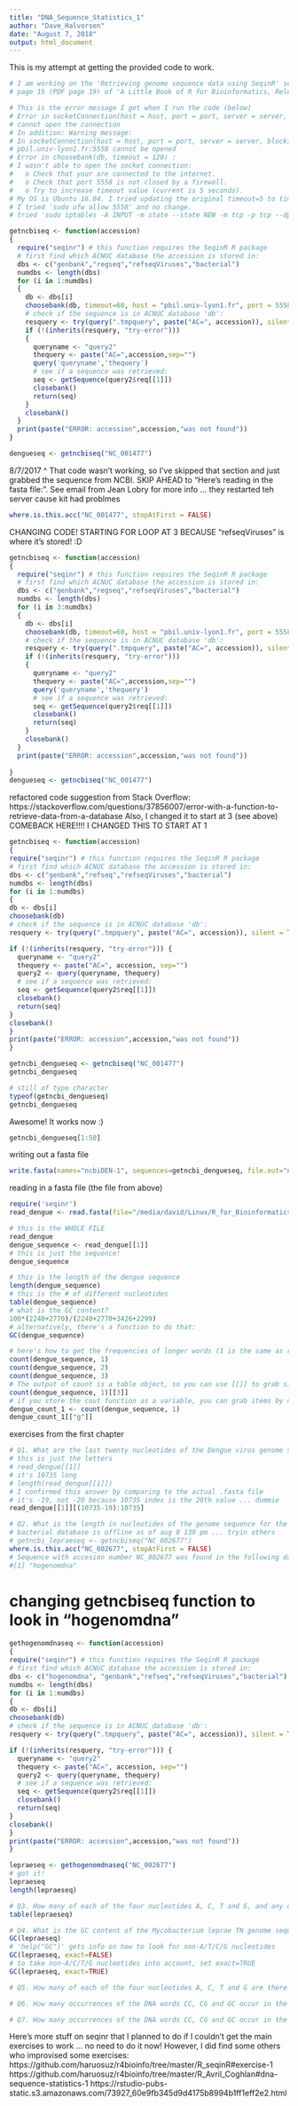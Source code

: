 ```yaml
---
title: "DNA_Sequence_Statistics_1"
author: "Dave_Halvorsen"
date: "August 7, 2018"
output: html_document
---
```

This is my attempt at getting the provided code to work.
```r
# I am working on the 'Retrieving genome sequence data using SeqinR' section from 
# page 15 (PDF page 19) of 'A Little Book of R for Bioinformatics, Release 0.1'.

# This is the error message I get when I run the code (below)
# Error in socketConnection(host = host, port = port, server = server, blocking = blocking,  : 
# cannot open the connection
# In addition: Warning message:
# In socketConnection(host = host, port = port, server = server, blocking = blocking,  :
# pbil.univ-lyon1.fr:5558 cannot be opened
# Error in choosebank(db, timeout = 120) : 
# I wasn't able to open the socket connection:
#   o Check that your are connected to the internet.
#   o Check that port 5558 is not closed by a firewall.
#   o Try to increase timeout value (current is 5 seconds).
# My OS is Ubuntu 16.04. I tried updating the original timeout=5 to timeout=120.
# I tried 'sudo ufw allow 5558' and no change.  
# tried 'sudo iptables -A INPUT -m state --state NEW -m tcp -p tcp --dport 5558 -j ACCEPT
```


```r
getncbiseq <- function(accession)
{
  require("seqinr") # this function requires the SeqinR R package
  # first find which ACNUC database the accession is stored in:
  dbs <- c("genbank","regseq","refseqViruses","bacterial")
  numdbs <- length(dbs)
  for (i in 1:numdbs)
  {
    db <- dbs[i]
    choosebank(db, timeout=60, host = "pbil.univ-lyon1.fr", port = 5558)
    # check if the sequence is in ACNUC database 'db':
    resquery <- try(query(".tmpquery", paste("AC=", accession)), silent = TRUE)
    if (!(inherits(resquery, "try-error")))
    {
      queryname <- "query2"
      thequery <- paste("AC=",accession,sep="")
      query('queryname','thequery')
      # see if a sequence was retrieved:
      seq <- getSequence(query2$req[[1]])
      closebank()
      return(seq)
    }
    closebank()
  }
  print(paste("ERROR: accession",accession,"was not found"))
}
```

```r
dengueseq <- getncbiseq("NC_001477")
```
8/7/2017 ^ That code wasn't working, so I've skipped that section and just grabbed the sequence from NCBI. SKIP AHEAD to "Here's reading in the fasta file:". See email from Jean Lobry for more info ... they restarted teh server cause kit had problmes
```r
where.is.this.acc("NC_001477", stopAtFirst = FALSE)
```
CHANGING CODE! STARTING FOR LOOP AT 3 BECAUSE "refseqViruses" is where it's stored! :D
```r
getncbiseq <- function(accession)
{
  require("seqinr") # this function requires the SeqinR R package
  # first find which ACNUC database the accession is stored in:
  dbs <- c("genbank","regseq","refseqViruses","bacterial")
  numdbs <- length(dbs)
  for (i in 3:numdbs)
  {
    db <- dbs[i]
    choosebank(db, timeout=60, host = "pbil.univ-lyon1.fr", port = 5558)
    # check if the sequence is in ACNUC database 'db':
    resquery <- try(query(".tmpquery", paste("AC=", accession)), silent = TRUE)
    if (!(inherits(resquery, "try-error")))
    {
      queryname <- "query2"
      thequery <- paste("AC=",accession,sep="")
      query('queryname','thequery')
      # see if a sequence was retrieved:
      seq <- getSequence(query2$req[[1]])
      closebank()
      return(seq)
    }
    closebank()
  }
  print(paste("ERROR: accession",accession,"was not found"))
  
}
dengueseq <- getncbiseq("NC_001477")
```
refactored code suggestion from Stack Overflow: https://stackoverflow.com/questions/37856007/error-with-a-function-to-retrieve-data-from-a-database
Also, I changed it to start at 3 (see above)
COMEBACK HERE!!!! I CHANGED THIS TO START AT 1
```r
getncbiseq <- function(accession)
{
require("seqinr") # this function requires the SeqinR R package
# first find which ACNUC database the accession is stored in:
dbs <- c("genbank","refseq","refseqViruses","bacterial")
numdbs <- length(dbs)
for (i in 1:numdbs)
{
db <- dbs[i]
choosebank(db)
# check if the sequence is in ACNUC database 'db':
resquery <- try(query(".tmpquery", paste("AC=", accession)), silent = TRUE)

if (!(inherits(resquery, "try-error"))) {
  queryname <- "query2"
  thequery <- paste("AC=", accession, sep="")
  query2 <- query(queryname, thequery)
  # see if a sequence was retrieved:
  seq <- getSequence(query2$req[[1]])
  closebank()
  return(seq)
}
closebank()
}
print(paste("ERROR: accession",accession,"was not found"))
}

```

```r
getncbi_dengueseq <- getncbiseq("NC_001477")
getncbi_dengueseq
```

```r
# still of type character
typeof(getncbi_dengueseq)
getncbi_dengueseq
```
Awesome! It works now :)
```r
getncbi_dengueseq[1:50]
```
writing out a fasta file
```r
write.fasta(names="ncbiDEN-1", sequences=getncbi_dengueseq, file.out="ncbi_den1.fasta")
```
reading in a fasta file (the file from above)
```r
require('seqinr')
read_dengue <- read.fasta(file="/media/david/Linux/R_for_Bioinformatics/ncbi_den1.fasta")
```

```r
# this is the WHOLE FILE
read_dengue
dengue_sequence <- read_dengue[[1]]
# this is just the sequence!
dengue_sequence
```

```r
# this is the length of the dengue sequence
length(dengue_sequence)
# this is the # of different nucleotides
table(dengue_sequence)
# what is the GC content?
100*(2240+2770)/(2240+2770+3426+2299)
# alternatively, there's a function to do that:
GC(dengue_sequence)
```

```r
# here's how to get the frequencies of longer words (1 is the same as regular GC() function)
count(dengue_sequence, 1)
count(dengue_sequence, 2)
count(dengue_sequence, 3)
# The output of count is a table object, so you can use [[]] to grab singular values
count(dengue_sequence, 1)[[3]]
# if you store the cout function as a variable, you can grab items by name:
dengue_count_1 <- count(dengue_sequence, 1)
dengue_count_1[["g"]]
```

exercises from the first chapter
```r
# Q1. What are the last twenty nucleotides of the Dengue virus genome sequence?
# this is just the letters
# read_dengue[[1]]
# it's 10735 long
# length(read_dengue[[1]])
# I confirmed this answer by comparing to the actual .fasta file
# it's -19, not -20 because 10735 index is the 20th value ... dummie
read_dengue[[1]][(10735-19):10735]
```

```r
# Q2. What is the length in nucleotides of the genome sequence for the bacterium Mycobacterium leprae strain TN (accession NC_002677)?
# bacterial database is offline as of aug 8 139 pm ... tryin others
# getncbi_lepraeseq <- getncbiseq("NC_002677")
where.is.this.acc("NC_002677", stopAtFirst = FALSE)
# Sequence with accesion number NC_002677 was found in the following database(s):
#[1] "hogenomdna"
```
# changing getncbiseq function to look in "hogenomdna"
```r
gethogenomdnaseq <- function(accession)
{
require("seqinr") # this function requires the SeqinR R package
# first find which ACNUC database the accession is stored in:
dbs <- c("hogenomdna", "genbank","refseq","refseqViruses","bacterial")
numdbs <- length(dbs)
for (i in 1:numdbs)
{
db <- dbs[i]
choosebank(db)
# check if the sequence is in ACNUC database 'db':
resquery <- try(query(".tmpquery", paste("AC=", accession)), silent = TRUE)

if (!(inherits(resquery, "try-error"))) {
  queryname <- "query2"
  thequery <- paste("AC=", accession, sep="")
  query2 <- query(queryname, thequery)
  # see if a sequence was retrieved:
  seq <- getSequence(query2$req[[1]])
  closebank()
  return(seq)
}
closebank()
}
print(paste("ERROR: accession",accession,"was not found"))
}
```

```r
lepraeseq <- gethogenomdnaseq("NC_002677")
# got it!
lepraeseq
length(lepraeseq)
```

```r
# Q3. How many of each of the four nucleotides A, C, T and G, and any other symbols, are there in the Mycobacterium leprae TN genome sequence?
table(lepraeseq)
```

```r
# Q4. What is the GC content of the Mycobacterium leprae TN genome sequence, when (i) all non-A/C/T/G nucleotides are included, (ii) non-A/C/T/G nucleotides are discarded?
GC(lepraeseq)
# 'help("GC")' gets info on how to look for non-A/T/C/G nucleotides
GC(lepraeseq, exact=FALSE)
# to take non-A/C/T/G nucleotides into account, set exact=TRUE
GC(lepraeseq, exact=TRUE)
```

```r
# Q5. How many of each of the four nucleotides A, C, T and G are there in the complement of the Mycobacterium leprae TN genome sequence?

```

```r
# Q6. How many occurrences of the DNA words CC, CG and GC occur in the Mycobacterium leprae TN genome sequence?
```

```r
# Q7. How many occurrences of the DNA words CC, CG and GC occur in the (i) first 1000 and (ii) last 1000 nucleotides of the Mycobacterium leprae TN genome sequence?
```



























Here's more stuff on seqinr that I planned to do if I couldn't get the main exercises to work ... no need to do it now! However, I did find some others who improvised some exercises:
https://github.com/haruosuz/r4bioinfo/tree/master/R_seqinR#exercise-1
https://github.com/haruosuz/r4bioinfo/tree/master/R_Avril_Coghlan#dna-sequence-statistics-1
https://rstudio-pubs-static.s3.amazonaws.com/73927_60e9fb345d9d4175b8994b1ff1eff2e2.html



